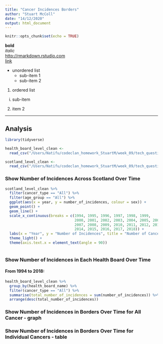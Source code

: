 ```yaml
---
title: "Cancer Incidences Borders"
author: "Stuart McColl"
date: "14/12/2020"
output: html_document
---
```


```r
knitr::opts_chunk$set(echo = TRUE)
```

**bold**  
*italic*  
<http://rmarkdown.rstudio.com>  
[link](http://rmarkdown.rstudio.com)  

* unordered list
    + sub-item 1
    + sub-item 2
    
1. ordered list
  i) sub-item
2. item 2

*** 
    

## Analysis

```r

library(tidyverse)

health_board_level_clean <-
  read_csv("/Users/Natifu/codeclan_homework_StuartM/week_09/tech_question_cancer_rates/clean_data/health_board_level_clean")

scotland_level_clean <-
  read_csv("/Users/Natifu/codeclan_homework_StuartM/week_09/tech_question_cancer_rates/clean_data/scotland_level_clean")


```


### Show Number of Incidences Across Scotland Over Time

```r

scotland_level_clean %>% 
  filter(cancer_type == "All") %>% 
  filter(age_group == "All") %>% 
  ggplot(aes(x = year, y = number_of_incidences, colour = sex)) +
  geom_point() +
  geom_line() +
  scale_x_continuous(breaks = c(1994, 1995, 1996, 1997, 1998, 1999,
                                2000, 2001, 2002, 2003, 2004, 2005, 2006,
                                2007, 2008, 2009, 2010, 2011, 2012, 2013,
                                2014, 2015, 2016, 2017, 2018)) +
  labs(x = "Year", y = "Number of Incidences", title = "Number of Cancer Incideneces Across Scotland") +
  theme_light() +
  theme(axis.text.x = element_text(angle = 90))
  


```

### Show Number of Incidences in Each Health Board Over Time
#### From 1994 to 2018:

```r

health_board_level_clean %>% 
  group_by(health_board_name) %>% 
  filter(cancer_type == "All") %>% 
  summarise(total_number_of_incidences = sum(number_of_incidences)) %>% 
  arrange(desc(total_number_of_incidences))

```



### Show Number of Incidences in Borders Over Time for All Cancer - graph
### Show Number of Incidences in Borders Over Time for Individual Cancers - table







